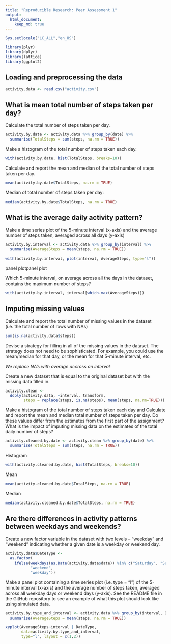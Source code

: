 ```yaml
---
title: "Reproducible Research: Peer Assessment 1"
output: 
  html_document:
    keep_md: true
---
```


```r
Sys.setlocale("LC_ALL","en_US")
```

```r
library(plyr)
library(dplyr)
library(lattice)
library(ggplot2)
```


## Loading and preprocessing the data

```r
activity.data <- read.csv("activity.csv")
```

## What is mean total number of steps taken per day?
Calculate the total number of steps taken per day.
```r
activity.by.date <- activity.data %>% group_by(date) %>%
  summarise(TotalSteps = sum(steps, na.rm = TRUE)) 
```
Make a histogram of the total number of steps taken each day.
```r
with(activity.by.date, hist(TotalSteps, breaks=10))
```

Calculate and report the mean and median of the total number of steps taken per day.
```r
mean(activity.by.date$TotalSteps, na.rm = TRUE)
```
Median of total number of steps taken per day:
```r
median(activity.by.date$TotalSteps, na.rm = TRUE)
```

## What is the average daily activity pattern?

Make a time series plot of the 5-minute interval (x-axis) and the average number of steps taken, averaged across all days (y-axis)
```r
activity.by.interval <- activity.data %>% group_by(interval) %>%
  summarise(AverageSteps = mean(steps, na.rm = TRUE)) 

with(activity.by.interval, plot(interval, AverageSteps, type="l"))
```

panel plotpanel plot

Which 5-minute interval, on average across all the days in the dataset, contains the maximum number of steps?

```r
with(activity.by.interval, interval[which.max(AverageSteps)])
```


## Imputing missing values
Calculate and report the total number of missing values in the dataset (i.e. the total number of rows with NAs)
```r
sum(is.na(activity.data$steps))
```

Devise a strategy for filling in all of the missing values in the dataset. The strategy does not need to be sophisticated. For example, you could use the mean/median for that day, or the mean for that 5-minute interval, etc.  

*We replace NA's with average accross an interval*

Create a new dataset that is equal to the original dataset but with the missing data filled in.

```r
activity.clean <-
  ddply(activity.data, ~interval, transform,
        steps = replace(steps, is.na(steps), mean(steps, na.rm=TRUE)))
```

Make a histogram of the total number of steps taken each day and Calculate and report the mean and median total number of steps taken per day. Do these values differ from the estimates from the first part of the assignment? What is the impact of imputing missing data on the estimates of the total daily number of steps?


```r
activity.cleaned.by.date <- activity.clean %>% group_by(date) %>%
  summarise(TotalSteps = sum(steps, na.rm = TRUE)) 
```
Histogram
```r
with(activity.cleaned.by.date, hist(TotalSteps, breaks=10))
```
Mean
```r
mean(activity.cleaned.by.date$TotalSteps, na.rm = TRUE)
```
Median
```r
median(activity.cleaned.by.date$TotalSteps, na.rm = TRUE)
```


## Are there differences in activity patterns between weekdays and weekends?

Create a new factor variable in the dataset with two levels – “weekday” and “weekend” indicating whether a given date is a weekday or weekend day.

```r
activity.data$DateType <-
  as.factor(
    ifelse(weekdays(as.Date(activity.data$date)) %in% c("Saturday", "Sunday"),
           "weekend",
           "weekday"))
```

Make a panel plot containing a time series plot (i.e. type = "l") of the 5-minute interval (x-axis) and the average number of steps taken, averaged across all weekday days or weekend days (y-axis). See the README file in the GitHub repository to see an example of what this plot should look like using simulated data.

```r
activity.by.type_and_interval <- activity.data %>% group_by(interval, DateType) %>%
  summarise(AverageSteps = mean(steps, na.rm = TRUE))

xyplot(AverageSteps~interval | DateType,
       data=activity.by.type_and_interval,
       type="l", layout = c(1,2))
```
